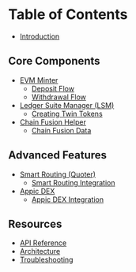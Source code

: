# Table of Contents

* [Introduction](README.md)

## Core Components

* [EVM Minter](minter/README.md)
  * [Deposit Flow](minter/deposit.md)
  * [Withdrawal Flow](minter/withdrawal.md)
* [Ledger Suite Manager (LSM)](lsm/README.md)
  * [Creating Twin Tokens](lsm/create_twins.md)
* [Chain Fusion Helper](chain-fusion-helper/README.md)
  * [Chain Fusion Data](chain-fusion-helper/chain_fusion_data.md)

## Advanced Features

* [Smart Routing (Quoter)](quoter/README.md)
  * [Smart Routing Integration](quoter/smart_routing.md)
* [Appic DEX](appic-dex/README.md)
  * [Appic DEX Integration](appic-dex/appic_dex_integration.md)

## Resources

* [API Reference](api/README.md)
* [Architecture](architecture/README.md)
* [Troubleshooting](troubleshooting/README.md)